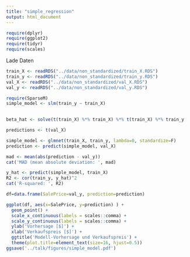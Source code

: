 ```yaml
---
title: "simple_regression"
output: html_document
---
```


```r
require(dplyr)
require(ggplot2)
require(tidyr)
require(scales)
```

Lade Daten
```r
train_X <- readRDS("../data/non_standardized/train_X.RDS")
train_y <- readRDS("../data/non_standardized/train_y.RDS")
val_X <- readRDS("../data/non_standardized/val_X.RDS")
val_y <- readRDS("../data/non_standardized/val_y.RDS")
```


```r
require(SparseM)
simple_model <- slm(train_y ~ train_X)
  
```


```r
beta_hat <- solve(t(train_X) %*% train_X) %*% t(train_X) %*% train_y

predictions <- t(val_X)
```


```r
simple_model <- glmnet(train_X, train_y, lambda=0, standardize=F)
prediction <- predict(simple_model, val_X)

mad <- mean(abs(prediction - val_y))
cat('MAD (mean absolute deviation: ', mad)
```

```r
y_hat <- predict(simple_model, train_X)
R2 <- cor(train_y, y_hat)^2
cat('R-squared: ', R2)
```


```r
df=data.frame(SalePrice=val_y, prediction=prediction)

ggplot(df, aes(x=SalePrice, y=prediction) ) +
  geom_point() +
  scale_x_continuous(labels = scales::comma) +
  scale_y_continuous(labels = scales::comma) +
  ylab('Vorhersage [$]') +
  xlab('Verkaufspreis [$]') +
  ggtitle('Modell-Vorhersage und Verkaufspreis') + 
  theme(plot.title=element_text(size=16, hjust=0.5))
ggsave('../talk/figures/simple_model.pdf')
```


